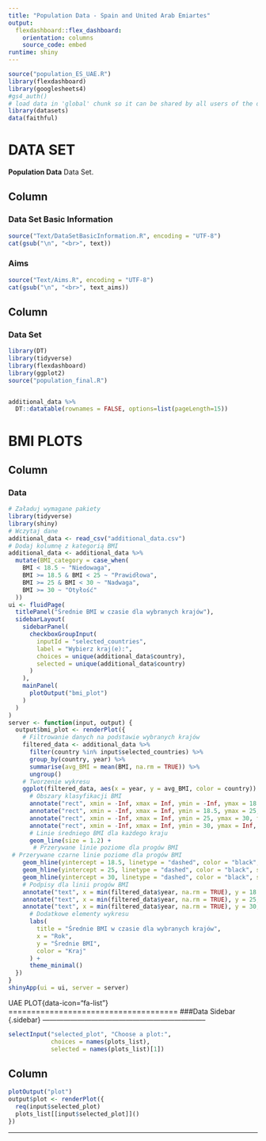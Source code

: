 ```yaml
---
title: "Population Data - Spain and United Arab Emiartes"
output: 
  flexdashboard::flex_dashboard:
    orientation: columns
    source_code: embed
runtime: shiny
---
```


```r

source("population_ES_UAE.R")
library(flexdashboard)
library(googlesheets4)
#gs4_auth()
# load data in 'global' chunk so it can be shared by all users of the dashboard
library(datasets)
data(faithful)
```



DATA SET {data-icon="fa-list"}
=====================================

**Population Data** Data Set.

Column {data-width=300}
-----------------------------------------------------------------------

### Data Set Basic Information

```r
source("Text/DataSetBasicInformation.R", encoding = "UTF-8")
cat(gsub("\n", "<br>", text))
```

### Aims 

```r
source("Text/Aims.R", encoding = "UTF-8")
cat(gsub("\n", "<br>", text_aims))
```




Column {data-width=300}
-----------------------------------------------------------------------
### Data Set


```r
library(DT)
library(tidyverse)
library(flexdashboard)
library(ggplot2)
source("population_final.R")


additional_data %>%
  DT::datatable(rownames = FALSE, options=list(pageLength=15))
```

BMI PLOTS {data-icon="fa-list"}
=====================================



Column {data-width=300}
-----------------------------------------------------------------------
### Data
```r
# Załaduj wymagane pakiety
library(tidyverse)
library(shiny)
# Wczytaj dane
additional_data <- read_csv("additional_data.csv")
# Dodaj kolumnę z kategorią BMI
additional_data <- additional_data %>%
  mutate(BMI_category = case_when(
    BMI < 18.5 ~ "Niedowaga",
    BMI >= 18.5 & BMI < 25 ~ "Prawidłowa",
    BMI >= 25 & BMI < 30 ~ "Nadwaga",
    BMI >= 30 ~ "Otyłość"
  ))
ui <- fluidPage(
  titlePanel("Średnie BMI w czasie dla wybranych krajów"),
  sidebarLayout(
    sidebarPanel(
      checkboxGroupInput(
        inputId = "selected_countries",
        label = "Wybierz kraj(e):",
        choices = unique(additional_data$country),
        selected = unique(additional_data$country)
      )
    ),
    mainPanel(
      plotOutput("bmi_plot")
    )
  )
)
server <- function(input, output) {
  output$bmi_plot <- renderPlot({
    # Filtrowanie danych na podstawie wybranych krajów
    filtered_data <- additional_data %>%
      filter(country %in% input$selected_countries) %>%
      group_by(country, year) %>%
      summarise(avg_BMI = mean(BMI, na.rm = TRUE)) %>%
      ungroup()
    # Tworzenie wykresu
    ggplot(filtered_data, aes(x = year, y = avg_BMI, color = country)) +
      # Obszary klasyfikacji BMI
      annotate("rect", xmin = -Inf, xmax = Inf, ymin = -Inf, ymax = 18.5, fill = "lightblue", alpha = 0.1) +
      annotate("rect", xmin = -Inf, xmax = Inf, ymin = 18.5, ymax = 25, fill = "lightgreen", alpha = 0.1) +
      annotate("rect", xmin = -Inf, xmax = Inf, ymin = 25, ymax = 30, fill = "khaki", alpha = 0.1) +
      annotate("rect", xmin = -Inf, xmax = Inf, ymin = 30, ymax = Inf, fill = "lightcoral", alpha = 0.1) +
      # Linie średniego BMI dla każdego kraju
      geom_line(size = 1.2) +
       # Przerywane linie poziome dla progów BMI
 # Przerywane czarne linie poziome dla progów BMI
    geom_hline(yintercept = 18.5, linetype = "dashed", color = "black", size = 0.5) +
    geom_hline(yintercept = 25, linetype = "dashed", color = "black", size = 0.5) +
    geom_hline(yintercept = 30, linetype = "dashed", color = "black", size = 0.5) +
    # Podpisy dla linii progów BMI
    annotate("text", x = min(filtered_data$year, na.rm = TRUE), y = 18.5, label = "Niedowaga (18.5)", vjust = -0.5, hjust = 0, color = "black", size = 3) +
    annotate("text", x = min(filtered_data$year, na.rm = TRUE), y = 25, label = "Prawidłowa (25)", vjust = -0.5, hjust = 0, color = "black", size = 3) +
    annotate("text", x = min(filtered_data$year, na.rm = TRUE), y = 30, label = "Nadwaga (30)", vjust = -0.5, hjust = 0, color = "black", size = 3) +
      # Dodatkowe elementy wykresu
      labs(
        title = "Średnie BMI w czasie dla wybranych krajów",
        x = "Rok",
        y = "Średnie BMI",
        color = "Kraj"
      ) +
      theme_minimal()
  })
}
shinyApp(ui = ui, server = server)
```



UAE PLOT{data-icon="fa-list"} =====================================
###Data
Sidebar {.sidebar}
-----------------------------------------------------------------------
```r
selectInput("selected_plot", "Choose a plot:",
            choices = names(plots_list),
            selected = names(plots_list)[1])
```
Column {data-width=300}
-----------------------------------------------------------------------
```r
plotOutput("plot")
output$plot <- renderPlot({
  req(input$selected_plot)
  plots_list[[input$selected_plot]]()
})
```
------------------------------------------------------

